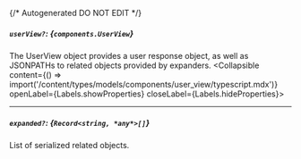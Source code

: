 {/* Autogenerated DO NOT EDIT  */}

##### `userView?`: *{`components.UserView`}*
The UserView object provides a user response object, as well as JSONPATHs to related objects provided by expanders.
<Collapsible content={() => import('/content/types/models/components/user_view/typescript.mdx')} openLabel={Labels.showProperties} closeLabel={Labels.hideProperties}>
</Collapsible>

---
##### `expanded?`: *{`Record<string, *any*>[]`}*
List of serialized related objects.



